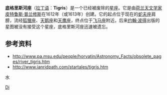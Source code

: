 '''底格里斯河座'''（[[拉丁语|拉丁语]]：'''Tigris'''）是一个已经被废除的[[星座|星座]]。它是由[[荷兰|荷兰]][[天文学家|天文学家]][[皮特鲁斯·普兰修斯|皮特鲁斯·普兰修斯]]在1612年（或1613年）创建。它的起点位于现在的[[蛇夫座|蛇夫座]]肩膀，流经[[狐狸座|狐狸座]]、[[天鹅座|天鹅座]]和[[天鹰座|天鹰座]]，终点位于[[飞马座|飞马座]]附近。后来[[约翰·波得|约翰·波得]]出版的星图被没有接受这个星座，底格里斯河座迅速被遗忘。

== 参考资料 ==
* http://www.pa.msu.edu/people/horvatin/Astronomy_Facts/obsolete_pages/river_tigris.htm {{Wayback|url=http://www.pa.msu.edu/people/horvatin/Astronomy_Facts/obsolete_pages/river_tigris.htm |date=20110927140231 }}
* http://www.ianridpath.com/startales/tigris.htm {{Wayback|url=http://www.ianridpath.com/startales/tigris.htm |date=20111023131834 }}

{{astro-stub}}

[[Category:已废弃星座|Di]]水